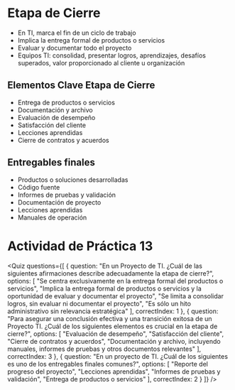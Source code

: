
# Etapa de Cierre

- En TI, marca el fin de un ciclo de trabajo
- Implica la entrega formal de productos o servicios
- Evaluar y documentar todo el proyecto
- Equipos TI: consolidad, presentar logros, aprendizajes, desafíos superados, valor proporcionado al cliente u organización

## Elementos Clave Etapa de Cierre
- Entrega de productos o servicios
- Documentación y archivo
- Evaluación de desempeño
- Satisfacción del cliente
- Lecciones aprendidas
- Cierre de contratos y acuerdos

## Entregables finales
- Productos o soluciones desarrolladas
- Código fuente
- Informes de pruebas y validación
- Documentación de proyecto
- Lecciones aprendidas
- Manuales de operación

# Actividad de Práctica 13

<Quiz questions={[
  {
    question: "En un Proyecto de TI. ¿Cuál de las siguientes afirmaciones describe adecuadamente la etapa de cierre?",
    options: [
      "Se centra exclusivamente en la entrega formal del productos o servicios",
      "Implica la entrega formal de productos o servicios y la oportunidad de evaluar y documentar el proyecto",
      "Se limita a consolidar logros, sin evaluar ni documentar el proyecto",
      "Es sólo un hito administrativo sin relevancia estratégica"
    ],
    correctIndex: 1
  },
  {
    question: "Para asegurar una conclusión efectiva y una transición exitosa de un Proyecto TI. ¿Cuál de los siguientes elementos es crucial en la etapa de cierre?",
    options: [
      "Evaluación de desempeño",
      "Satisfacción del cliente",
      "Cierre de contratos y acuerdos",
      "Documentación y archivo, incluyendo manuales, informes de pruebas y otros documentos relevantes"
    ],
    correctIndex: 3
  },
  {
    question: "En un proyecto de TI. ¿Cuál de los siguientes es uno de los entregables finales comunes?",
    options: [
      "Reporte del progreso del proyecto",
      "Lecciones aprendidas",
      "Informes de pruebas y validación",
      "Entrega de productos o servicios"
    ],
    correctIndex: 2
  }
]} />